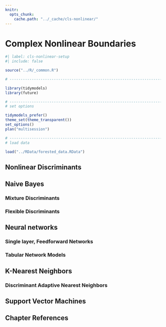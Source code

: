 ```yaml
---
knitr:
  opts_chunk:
    cache.path: "../_cache/cls-nonlinear/"
---
```


# Complex Nonlinear Boundaries {#sec-cls-nonlinear}

```r
#| label: cls-nonlinear-setup
#| include: false

source("../R/_common.R")

# ------------------------------------------------------------------------------

library(tidymodels)
library(future)

# ------------------------------------------------------------------------------
# set options

tidymodels_prefer()
theme_set(theme_transparent())
set_options()
plan("multisession")

# ------------------------------------------------------------------------------
# load data 

load("../RData/forested_data.RData")
```

## Nonlinear Discriminants  {#sec-nonlinear-da}

## Naive Bayes {#sec-naive-bayes}

### Mixture Discriminants {#sec-mda}

### Flexible Discriminants {#sec-fda}

## Neural networks {#sec-nnet}

### Single layer, Feedforward Networks {#sec-mlp}

### Tabular Network Models  {#sec-tab-net}

## K-Nearest Neighbors  {#sec-cls-knn}

### Discriminant Adaptive Nearest Neighbors  {#sec-dann}

## Support Vector Machines {#sec-cls-svm}

## Chapter References {.unnumbered}
